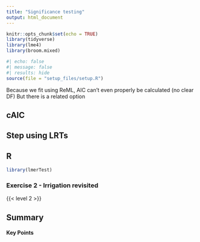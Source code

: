 ```yaml
---
title: "Significance testing"
output: html_document
---
```


```r
knitr::opts_chunk$set(echo = TRUE)
library(tidyverse)
library(lme4)
library(broom.mixed)
```

```r
#| echo: false
#| message: false
#| results: hide
source(file = "setup_files/setup.R")
```

Because we fit using ReML, AIC can't even properly be calculated (no clear DF)
But there is a related option

## cAIC

## Step using LRTs



::: {.panel-tabset group="language"}
## R
```r
library(lmerTest)
```
:::



### Exercise 2 - Irrigation revisited

{{< level 2 >}}



## Summary



::: {.callout-tip}
#### Key Points


:::

